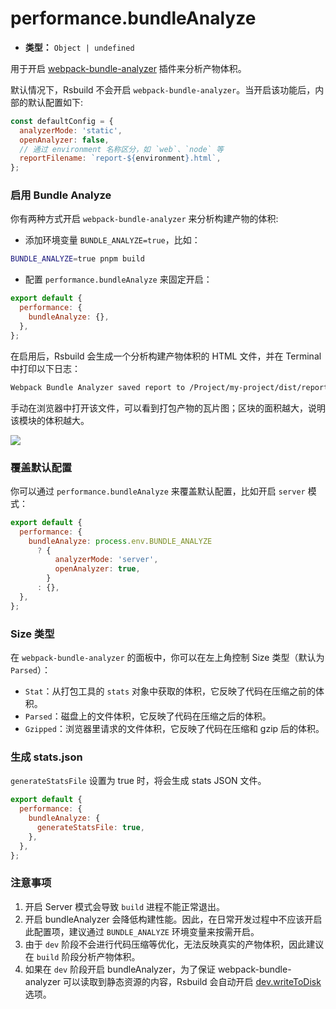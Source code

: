# performance.bundleAnalyze

- **类型：** `Object | undefined`

用于开启 [webpack-bundle-analyzer](https://github.com/webpack-contrib/webpack-bundle-analyzer) 插件来分析产物体积。

默认情况下，Rsbuild 不会开启 `webpack-bundle-analyzer`。当开启该功能后，内部的默认配置如下:

```js
const defaultConfig = {
  analyzerMode: 'static',
  openAnalyzer: false,
  // 通过 environment 名称区分，如 `web`、`node` 等
  reportFilename: `report-${environment}.html`,
};
```

### 启用 Bundle Analyze

你有两种方式开启 `webpack-bundle-analyzer` 来分析构建产物的体积:

- 添加环境变量 `BUNDLE_ANALYZE=true`，比如：

```bash
BUNDLE_ANALYZE=true pnpm build
```

- 配置 `performance.bundleAnalyze` 来固定开启：

```js
export default {
  performance: {
    bundleAnalyze: {},
  },
};
```

在启用后，Rsbuild 会生成一个分析构建产物体积的 HTML 文件，并在 Terminal 中打印以下日志：

```bash
Webpack Bundle Analyzer saved report to /Project/my-project/dist/report-web.html
```

手动在浏览器中打开该文件，可以看到打包产物的瓦片图；区块的面积越大，说明该模块的体积越大。

![](https://assets.rspack.dev/rsbuild/assets/bundle-analyzer-example.png)

### 覆盖默认配置

你可以通过 `performance.bundleAnalyze` 来覆盖默认配置，比如开启 `server` 模式：

```js
export default {
  performance: {
    bundleAnalyze: process.env.BUNDLE_ANALYZE
      ? {
          analyzerMode: 'server',
          openAnalyzer: true,
        }
      : {},
  },
};
```

### Size 类型

在 `webpack-bundle-analyzer` 的面板中，你可以在左上角控制 Size 类型（默认为 `Parsed`）：

- `Stat`：从打包工具的 `stats` 对象中获取的体积，它反映了代码在压缩之前的体积。
- `Parsed`：磁盘上的文件体积，它反映了代码在压缩之后的体积。
- `Gzipped`：浏览器里请求的文件体积，它反映了代码在压缩和 gzip 后的体积。

### 生成 stats.json

`generateStatsFile` 设置为 true 时，将会生成 stats JSON 文件。

```js
export default {
  performance: {
    bundleAnalyze: {
      generateStatsFile: true,
    },
  },
};
```

### 注意事项

1. 开启 Server 模式会导致 `build` 进程不能正常退出。
2. 开启 bundleAnalyzer 会降低构建性能。因此，在日常开发过程中不应该开启此配置项，建议通过 `BUNDLE_ANALYZE` 环境变量来按需开启。
3. 由于 `dev` 阶段不会进行代码压缩等优化，无法反映真实的产物体积，因此建议在 `build` 阶段分析产物体积。
4. 如果在 `dev` 阶段开启 bundleAnalyzer，为了保证 webpack-bundle-analyzer 可以读取到静态资源的内容，Rsbuild 会自动开启 [dev.writeToDisk](/config/dev/write-to-disk) 选项。
